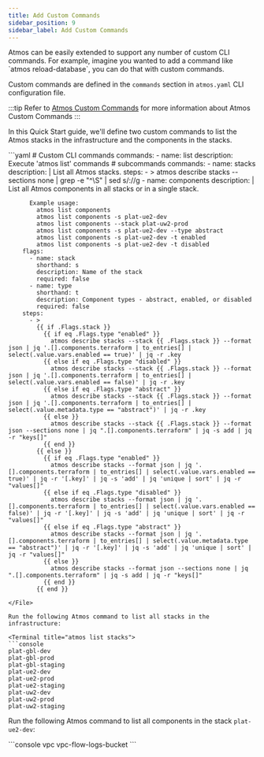 ```yaml
---
title: Add Custom Commands
sidebar_position: 9
sidebar_label: Add Custom Commands
---
```


<Intro>
Atmos can be easily extended to support any number of custom CLI commands. For example, imagine you wanted to add a command 
like `atmos reload-database`, you can do that with custom commands.
</Intro>

Custom commands are defined in the `commands` section in `atmos.yaml` CLI configuration file.

:::tip
Refer to [Atmos Custom Commands](/core-concepts/custom-commands) for more information about Atmos Custom Commands
:::

In this Quick Start guide, we'll define two custom commands to list the Atmos stacks in the infrastructure and the components in the stacks.

<File title="atmos.yaml">
```yaml
# Custom CLI commands
commands:
  - name: list
    description: Execute 'atmos list' commands
    # subcommands
    commands:
      - name: stacks
        description: |
          List all Atmos stacks.
        steps:
          - >
            atmos describe stacks --sections none | grep -e "^\S" | sed s/://g
      - name: components
        description: |
          List all Atmos components in all stacks or in a single stack.

          Example usage:
            atmos list components
            atmos list components -s plat-ue2-dev
            atmos list components --stack plat-uw2-prod
            atmos list components -s plat-ue2-dev --type abstract
            atmos list components -s plat-ue2-dev -t enabled
            atmos list components -s plat-ue2-dev -t disabled
        flags:
          - name: stack
            shorthand: s
            description: Name of the stack
            required: false
          - name: type
            shorthand: t
            description: Component types - abstract, enabled, or disabled
            required: false
        steps:
          - >
            {{ if .Flags.stack }}
              {{ if eq .Flags.type "enabled" }}
                atmos describe stacks --stack {{ .Flags.stack }} --format json | jq '.[].components.terraform | to_entries[] | select(.value.vars.enabled == true)' | jq -r .key
              {{ else if eq .Flags.type "disabled" }}
                atmos describe stacks --stack {{ .Flags.stack }} --format json | jq '.[].components.terraform | to_entries[] | select(.value.vars.enabled == false)' | jq -r .key
              {{ else if eq .Flags.type "abstract" }}
                atmos describe stacks --stack {{ .Flags.stack }} --format json | jq '.[].components.terraform | to_entries[] | select(.value.metadata.type == "abstract")' | jq -r .key
              {{ else }}
                atmos describe stacks --stack {{ .Flags.stack }} --format json --sections none | jq ".[].components.terraform" | jq -s add | jq -r "keys[]"
              {{ end }}
            {{ else }}
              {{ if eq .Flags.type "enabled" }}
                atmos describe stacks --format json | jq '.[].components.terraform | to_entries[] | select(.value.vars.enabled == true)' | jq -r '[.key]' | jq -s 'add' | jq 'unique | sort' | jq -r "values[]"
              {{ else if eq .Flags.type "disabled" }}
                atmos describe stacks --format json | jq '.[].components.terraform | to_entries[] | select(.value.vars.enabled == false)' | jq -r '[.key]' | jq -s 'add' | jq 'unique | sort' | jq -r "values[]"
              {{ else if eq .Flags.type "abstract" }}
                atmos describe stacks --format json | jq '.[].components.terraform | to_entries[] | select(.value.metadata.type == "abstract")' | jq -r '[.key]' | jq -s 'add' | jq 'unique | sort' | jq -r "values[]"
              {{ else }}
                atmos describe stacks --format json --sections none | jq ".[].components.terraform" | jq -s add | jq -r "keys[]"
              {{ end }}
            {{ end }}
```
</File>

Run the following Atmos command to list all stacks in the infrastructure:

<Terminal title="atmos list stacks">
```console
plat-gbl-dev
plat-gbl-prod
plat-gbl-staging
plat-ue2-dev
plat-ue2-prod
plat-ue2-staging
plat-uw2-dev
plat-uw2-prod
plat-uw2-staging
```
</Terminal>

Run the following Atmos command to list all components in the stack `plat-ue2-dev`:

<Terminal title="atmos list components -s plat-ue2-dev">
```console
vpc
vpc-flow-logs-bucket
```
</Terminal>
